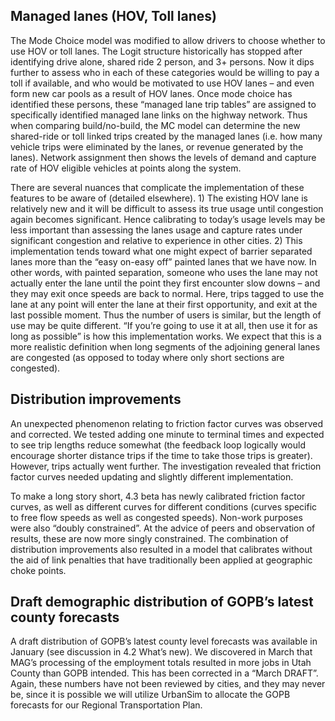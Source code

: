 ## Managed lanes (HOV, Toll lanes)
The Mode Choice model was modified to allow drivers to choose whether to use HOV or toll lanes.  The Logit structure historically has stopped after identifying drive alone, shared ride 2 person, and 3+ persons.  Now it dips further to assess who in each of these categories would be willing to pay a toll if available, and who would be motivated to use HOV lanes – and even form new car pools as a result of HOV lanes.  Once mode choice has identified these persons, these “managed lane trip tables” are assigned to specifically identified managed lane links on the highway network.  Thus when comparing build/no-build, the MC model can determine the new shared-ride or toll linked trips created by the managed lanes (i.e. how many vehicle trips were eliminated by the lanes, or revenue generated by the lanes).  Network assignment then shows the levels of demand and capture rate of HOV eligible vehicles at points along the system.  

There are several nuances that complicate the implementation of these features to be aware of (detailed elsewhere).  1) The existing HOV lane is relatively new and it will be difficult to assess its true usage until congestion again becomes significant.  Hence calibrating to today’s usage levels may be less important than assessing the lanes usage and capture rates under significant congestion and relative to experience in other cities.  2) This implementation tends toward what one might expect of barrier separated lanes more than the “easy on-easy off” painted lanes that we have now.  In other words, with painted separation, someone who uses the lane may not actually enter the lane until the point they first encounter slow downs – and they may exit once speeds are back to normal.  Here, trips tagged to use the lane at any point will enter the lane at their first opportunity, and exit at the last possible moment.  Thus the number of users is similar, but the length of use may be quite different.  “If you’re going to use it at all, then use it for as long as possible” is how this implementation works.  We expect that this is a more realistic definition when long segments of the adjoining general lanes are congested (as opposed to today where only short sections are congested).

## Distribution improvements
An unexpected phenomenon relating to friction factor curves was observed and corrected.  We tested adding one minute to terminal times and expected to see trip lengths reduce somewhat (the feedback loop logically would encourage shorter distance trips if the time to take those trips is greater).  However, trips actually went further.  The investigation revealed that friction factor curves needed updating and slightly different implementation.  

To make a long story short, 4.3 beta has newly calibrated friction factor curves, as well as different curves for different conditions (curves specific to free flow speeds as well as congested speeds).  Non-work purposes were also “doubly constrained”.  At the advice of peers and observation of results, these are now more singly constrained.  The combination of distribution improvements also resulted in a model that calibrates without the aid of link penalties that have traditionally been applied at geographic choke points.

## Draft demographic distribution of GOPB’s latest county forecasts
A draft distribution of GOPB’s latest county level forecasts was available in January (see discussion in 4.2 What’s new).  We discovered in March that MAG’s processing of the employment totals resulted in more jobs in Utah County than GOPB intended.  This has been corrected in a “March DRAFT”.  Again, these numbers have not been reviewed by cities, and they may never be, since it is possible we will utilize UrbanSim to allocate the GOPB forecasts for our Regional Transportation Plan.



